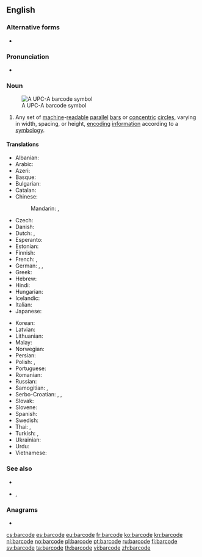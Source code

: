 {{also|bar code}}
==English==
{{wikipedia}}

===Alternative forms===
* {{l|en|bar code}}

===Pronunciation===
* {{a|UK}} {{IPA|/ˈbɑː(ɹ)kəʊd/|lang=en}}

===Noun===
{{en-noun}}
[[File:UPC A.svg|thumb|A UPC-A barcode symbol]]

# Any set of [[machine]]-[[readable]] [[parallel]] [[bar]]s or [[concentric]] [[circle]]s, varying in width, spacing, or height, [[encoding]] [[information]] according to a [[symbology]].

====Translations====
{{trans-top|set of machine-readable parallel bars}}
* Albanian: {{t|sq|barkodi}}
* Arabic: {{t|ar|شِفْرَة خَيْطِيَّة|f|tr=šifra ḵayṭiyya}}
* Azeri: {{t|az|barkod}}
* Basque: {{t|eu|barra-kode}}
* Bulgarian: {{t|bg|баркод|m}}
* Catalan: {{t|ca|codi de barres}}
* Chinese:
*: Mandarin: {{t+|cmn|條形碼|sc=Hani}}, {{t+|cmn|条形码|tr=tiáoxíngmǎ|sc=Hani}}
* Czech: {{t|cs|čárový kód}}
* Danish: {{t+|da|stregkode}}
* Dutch: {{t+|nl|streepjescode|f}}, {{t+|nl|barcode|f}}
* Esperanto: {{t|eo|strikodo}}
* Estonian: {{t|et|vöötkood}}
* Finnish: {{t+|fi|viivakoodi}}
* French: {{t+|fr|code-barres|m}}, {{t+|fr|code à barres|m}}
* German: {{t+|de|Strichcode|m}}, {{t|de|Balkencode|m}}, {{t+|de|Barcode|m}}
* Greek: {{t|el|γραμμοκωδικός|m|sc=Grek}}
* Hebrew: {{t+|he|ברקוד}}
* Hindi: {{t|hi|बारकोड|tr=bārkoḍ|sc=Deva}}
* Hungarian: {{t|hu|vonalkód}}
* Icelandic: {{t|is|strikamerki|n}}
* Italian: {{t|it|codice a barre|m}}
* Japanese: {{t|ja|バーコード|tr=bākōdo}}
{{trans-mid}}
* Korean: {{t|ko|바코드|sc=Hang}}
* Latvian: {{t|lv|svītrkods}}
* Lithuanian: {{t|lt|brūkšninis kodas}}
* Malay: {{t|ms|kod bar}}
* Norwegian: {{t+|no|strekkode}}
* Persian: {{t+|fa|بارکد|tr=bârkod}}
* Polish: {{t+|pl|kod kreskowy|m-in}}, {{t|pl|kod paskowy|m-in}}
* Portuguese: {{t|pt|código de barras|m}}
* Romanian: {{t|ro|cod de bare}}
* Russian: {{t|ru|штрихко́д|m}}
* Samogitian: {{t|sgs|barkods}}, {{t|sgs|brokšnėnės kods}}
* Serbo-Croatian: {{t|sh|бар код|m|sc=Cyrl}}, {{t+|sh|bar kod|m}}, {{t|sh|crtični kôd}}
* Slovak: {{t|sk|čiarový kód}}
* Slovene: {{t|sl|črtna koda}}
* Spanish: {{t+|es|código de barras|m}}
* Swedish: {{t|sv|streckkod|c}}
* Thai: {{t|th|บารโคด|tr=baan-kôht}}, {{t|th|รหัสแท่ง}}
* Turkish: {{t+|tr|barkod}}, {{t|tr|bar kod}}
* Ukrainian: {{t|uk|штрих-кодува́ння|n}}
* Urdu: {{t|ur|بارکوڈ|tr=bārkoḍ|sc=ur-Arab}}
* Vietnamese: {{t+|vi|mã vạch}}
{{trans-bottom}}

===See also===
* {{l|en|UPC}}
* {{l|en|QR code}}, {{l|en|QR}}

===Anagrams===
* {{l|en|brocade}}

[[cs:barcode]]
[[es:barcode]]
[[eu:barcode]]
[[fr:barcode]]
[[ko:barcode]]
[[kn:barcode]]
[[nl:barcode]]
[[no:barcode]]
[[pl:barcode]]
[[pt:barcode]]
[[ru:barcode]]
[[fi:barcode]]
[[sv:barcode]]
[[ta:barcode]]
[[th:barcode]]
[[vi:barcode]]
[[zh:barcode]]